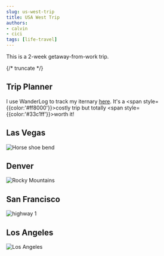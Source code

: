 ```yaml
---
slug: us-west-trip
title: USA West Trip
authors:
- calvin
- cici
tags: [life-travel]
---
```


This is a 2-week getaway-from-work trip.

{/* truncate */}

## Trip Planner

I use WanderLog to track my iternary [here](https://wanderlog.com/view/bhidisokit/trip-to-united-states/shared). It's a <span style={{color:'#ff8000'}}>costly</span> trip but totally <span style={{color:'#33c1ff'}}>worth</span> it!

## Las Vegas

![Horse shoe bend](./horse-shoe-bend.jpg)

## Denver

![Rocky Mountains](./rocky-mountains.jpg)

## San Francisco

![highway 1](./hwy-1.jpg)

## Los Angeles

![Los Angeles](./los-angeles.jpg)
